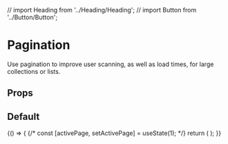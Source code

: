 // import Heading from '../Heading/Heading';
// import Button from '../Button/Button';

<Meta
  title="Components/Form Inputs/FileUpload"
  component={FileUpload}
/>

# Pagination

Use pagination to improve user scanning, as well as load times, for large collections or lists.

## Props

<ArgsTable of={FileUpload} />

## Default

<Canvas>
  <Story name="Default">
    {() => {
      {/* const [activePage, setActivePage] = useState(1); */}
      return (
        <FileUpload label="My File" id="myFile" />
      );
    }}
  </Story>
</Canvas>


